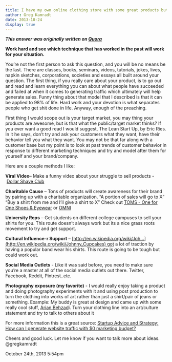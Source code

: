 ```yaml
---
title: I have my own online clothing store with some great products but I can not generate much of any traffic to the site. What are some innovated ways to help get people to your site?
author: Greg Kamradt
date: 2013-10-24
display: true
---
```


*****This answer was originally written on [Quora](http://qr.ae/TvhSy)*****


**Work hard and see which technique that has worked in the past will work for your situation.**  
   
 You’re not the first person to ask this question, and you will be no means be the last. There are classes, books, seminars, videos, tutorials, jokes, lives, napkin sketches, corporations, societies and essays all built around your question. The first thing, if you really care about your product, is to go out and read and learn everything you can about what people have succeeded and failed at when it comes to generating traffic which ultimately will help generate sales. Funny thing about that model that I described is that it can be applied to 98% of life. Hard work and your devotion is what separates people who get shit done in life. Anyway, enough of the preaching.  
   
 First thing I would scope out is your target market, you may thing your products are awesome, but is that what the public/target market thinks? If you ever want a good read I would suggest, The Lean Start Up, by Eric Ries. In it he says, don’t try and ask your customers what they want, have their behavior tell you what they want. You may not be that far along with a customer base but my point is to look at past trends of customer behavior in response to different marketing techniques and try and model after them for yourself and your brand/company.  
   
 Here are a couple methods I like:  
   
 **Viral Video**– Make a funny video about your struggle to sell products \- [Dollar Shave Club](http://vimeo.com/37974974)


  
 **Charitable Cause** – Tons of products will create awareness for their brand by pairing up with a charitable organization. “A portion of sales will go to X” “Buy a shirt from me and I’ll give a shirt to X” Check out [TOMS \- One for One Shoes \& Eyewear](http://www.toms.com/) or [OMNI](http://www.omniscienceapparel.com/)  


  
 **University Reps** – Get students on different college campuses to sell your shirts for you. This route doesn’t always work but its a nice grass roots movement to try and get support. 


  
 **Cultural Influence\-r Support** – [http://en.wikipedia.org/wiki/Joh…](http://en.wikipedia.org/wiki/Johnny_Cupcakes) got a lot of traction by having a popular band wear his shirts. This route is going to be tough but could work out.


  
 **Social Media Outlets** \- Like it was said before, you need to make sure you’re a master at all of the social media outlets out there. Twitter, Facebook, Reddit, Pintrest..etc. 


**Photography exposure (my favorite)** \- I would really enjoy taking a product and doing photography experiments with it and using post production to turn the clothing into works of art rather than just a shirt/pair of jeans or something. Example: My buddy is great at design and came up with some really cool stuff, [Arian Behzad](http://arianbehzadi.com/)i. Turn your clothing line into an art/culture statement and try to talk to others about it  
   
 For more information this is a great source: [Startup Advice and Strategy: How can I generate website traffic with $0 marketing budget?](http://www.quora.com/Startup-Advice-and-Strategy/How-can-I-generate-website-traffic-with-0-marketing-budget)  
   
 Cheers and good luck. Let me know if you want to talk more about ideas. @gregkamradt



 October 24th, 2013 5:54pm